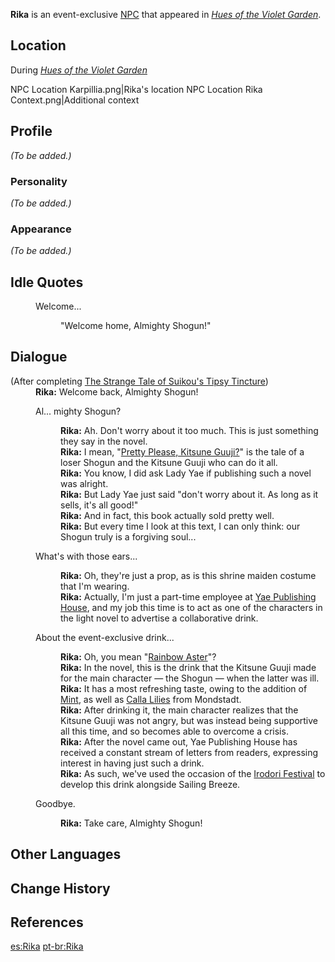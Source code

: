 {{Meta
<!-- Remove this template after adding the missing info -->
|missing_NPC_profile  = yes
}}
{{Character Infobox
|type             = Event NPC
|image            = NPC Rika.png
|region           = Inazuma
|affiliation      = Yae Publishing House
|voiceEN          =
|voiceCN          =
|voiceJP          =
|voiceKR          = {{w|ko:이새아|Lee Sae-ah (이새아)}}<ref>YouTube: [https://youtube.com/shorts/BS9zPqzJucY?feature=share KR VA Self Announcement]</ref>
}}
'''Rika''' is an event-exclusive [[NPC]] that appeared in ''[[Hues of the Violet Garden]]''.

==Location==
;During ''[[Hues of the Violet Garden]]''
<gallery>
NPC Location Karpillia.png|Rika's location
NPC Location Rika Context.png|Additional context
</gallery>

==Profile==
<!-- detailed story/lore information goes here -->
''(To be added.)''

===Personality===
''(To be added.)''

===Appearance===
''(To be added.)''

==Idle Quotes==
{{Dialogue start}}
: {{DIcon|Idle}} Welcome...
:: {{A|VO Rika Irodori 01.ogg}} "Welcome home, Almighty Shogun!"
{{Dialogue end}}

==Dialogue==
{{Dialogue start}}
;(After completing [[The Strange Tale of Suikou's Tipsy Tincture]])
:'''Rika:''' Welcome back, Almighty Shogun!
:{{DIcon}} Al... mighty Shogun?
::'''Rika:''' Ah. Don't worry about it too much. This is just something they say in the novel.
::'''Rika:''' I mean, "[[Pretty Please, Kitsune Guuji?]]" is the tale of a loser Shogun and the Kitsune Guuji who can do it all.
::'''Rika:''' You know, I did ask Lady Yae if publishing such a novel was alright.
::'''Rika:''' But Lady Yae just said "don't worry about it. As long as it sells, it's all good!"
::'''Rika:''' And in fact, this book actually sold pretty well.
::'''Rika:''' But every time I look at this text, I can only think: our Shogun truly is a forgiving soul...
:{{DIcon}} What's with those ears...
::'''Rika:''' Oh, they're just a prop, as is this shrine maiden costume that I'm wearing.
::'''Rika:''' Actually, I'm just a part-time employee at [[Yae Publishing House]], and my job this time is to act as one of the characters in the light novel to advertise a collaborative drink.
:{{DIcon}} About the event-exclusive drink...
::'''Rika:''' Oh, you mean "[[Rainbow Aster]]"?
::'''Rika:''' In the novel, this is the drink that the Kitsune Guuji made for the main character &mdash; the Shogun &mdash; when the latter was ill.
::'''Rika:''' It has a most refreshing taste, owing to the addition of [[Mint]], as well as [[Calla Lily|Calla Lilies]] from Mondstadt.
::'''Rika:''' After drinking it, the main character realizes that the Kitsune Guuji was not angry, but was instead being supportive all this time, and so becomes able to overcome a crisis.
::'''Rika:''' After the novel came out, Yae Publishing House has received a constant stream of letters from readers, expressing interest in having just such a drink.
::'''Rika:''' As such, we've used the occasion of the [[Irodori Festival]] to develop this drink alongside Sailing Breeze.
:{{DIcon}} Goodbye.
::'''Rika:''' Take care, Almighty Shogun!
{{Dialogue end}}

==Other Languages==
{{Other Languages|default_hidden = 1
|en      = Rika
|zhs     = 梨香
|zhs_rm  = Líxiāng
|zht     = 梨香
|zht_rm  = Líxiāng
|ja      = 梨香
|ja_rm   = Rika
|ko      = 리카
|ko_rm   = Rika
|es      = Rika
|fr      = Rika
|ru      = Рика
|th      = Rika
|vi      = Rika
|de      = Rika
|id      = Rika
|pt      = Rika
}}

==Change History==
{{Change History|2.6}}

==References==
{{Reflist}}

[[es:Rika]]
[[pt-br:Rika]]